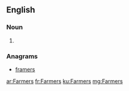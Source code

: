 ==English==

===Noun===
{{head|en}}

# {{plural of|Farmer}}

===Anagrams===
* [[framers#English|framers]]

[[ar:Farmers]]
[[fr:Farmers]]
[[ku:Farmers]]
[[mg:Farmers]]